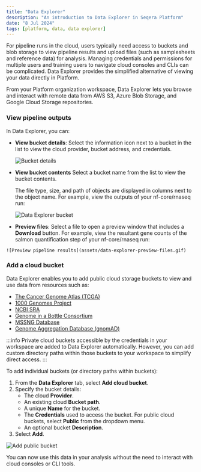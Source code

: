 ```yaml
---
title: "Data Explorer"
description: "An introduction to Data Explorer in Seqera Platform"
date: "8 Jul 2024"
tags: [platform, data, data explorer]
---
```



For pipeline runs in the cloud, users typically need access to buckets and blob storage to view pipeline results and upload files (such as samplesheets and reference data) for analysis. Managing credentials and permissions for multiple users and training users to navigate cloud consoles and CLIs can be complicated. Data Explorer provides the simplified alternative of viewing your data directly in Platform.

From your Platform organization workspace, Data Explorer lets you browse and interact with remote data from AWS S3, Azure Blob Storage, and Google Cloud Storage repositories.

### View pipeline outputs

In Data Explorer, you can:

  - **View bucket details**:
    Select the information icon next to a bucket in the list to view the cloud provider, bucket address, and credentials.

    ![Bucket details](assets/data-explorer-view-details.gif)

  - **View bucket contents**
    Select a bucket name from the list to view the bucket contents. 
    
    The file type, size, and path of objects are displayed in columns next to the object name. For example, view the outputs of your nf-core/rnaseq run:

    ![Data Explorer bucket](assets/sp-cloud-data-explorer.gif)

   - **Preview files**: 
    Select a file to open a preview window that includes a **Download** button. For example, view the resultant gene counts of the salmon quantification step of your nf-core/rnaseq run:

    ![Preview pipeline results](assets/data-explorer-preview-files.gif)

### Add a cloud bucket

Data Explorer enables you to add public cloud storage buckets to view and use data from resources such as:

- [The Cancer Genome Atlas (TCGA)](https://registry.opendata.aws/tcga/)
- [1000 Genomes Project](https://registry.opendata.aws/1000-genomes/)
- [NCBI SRA](https://registry.opendata.aws/ncbi-sra/)
- [Genome in a Bottle Consortium](https://docs.opendata.aws/giab/readme.html)
- [MSSNG Database](https://cloud.google.com/life-sciences/docs/resources/public-datasets/mssng)
- [Genome Aggregation Database (gnomAD)](https://cloud.google.com/life-sciences/docs/resources/public-datasets/gnomad) 

:::info
Private cloud buckets accessible by the credentials in your workspace are added to Data Explorer automatically. However, you can add custom directory paths within those buckets to your workspace to simplify direct access.
:::

To add individual buckets (or directory paths within buckets):

1. From the **Data Explorer** tab, select **Add cloud bucket**. 
1. Specify the bucket details:
    - The cloud **Provider**.
    - An existing cloud **Bucket path**.
    - A unique **Name** for the bucket.
    - The **Credentials** used to access the bucket. For public cloud buckets, select **Public** from the dropdown menu.
    - An optional bucket **Description**.
1. Select **Add**.

  ![Add public bucket](assets/data-explorer-add-bucket.gif)

You can now use this data in your analysis without the need to interact with cloud consoles or CLI tools. 
